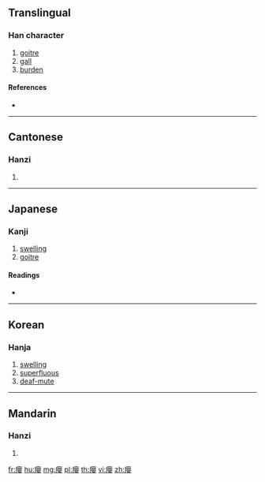 {{character info/new}}
{{also|瘿}}
==Translingual==

===Han character===
{{Han char|rn=104|rad=疒|as=17|sn=22|four=00144|canj=KBCV}}

# [[goitre]]
# [[gall]]
# [[burden]]

====References====
* {{Han ref|kx=0783.050|dkj=22630|dj=1192.250|hdz=42703.240|uh=766D|ud=30317|bh=F6F4|bd=63220}}

----

==Cantonese==

===Hanzi===
{{yue-hanzi|jyut=jing2|y=ying2|sim=瘿}}

# {{defn|lang=yue|sort=疒17}}

----

==Japanese==

===Kanji===
{{ja-kanji|grade=|rs=疒17}}

# [[swelling]]
# [[goitre]]

====Readings====
* {{ja-readings|on=[[えい]] (ei), [[よう]] (yō)|kun=[[こぶ]] (kobu)|nanori=}}

----

==Korean==

===Hanja===
{{ko-hanja|hangeul=영|eumhun=|rv=yeong|mr=yŏng|y=yeng}}

# [[swelling]]
# [[superfluous]]
# [[deaf-mute]]

----

==Mandarin==

===Hanzi===
{{cmn-hanzi|sim=瘿|pin=[[bá]] ([[ba2]]), [[yǐng]] ([[ying3]])|wg=pa<sup>2</sup>, ying<sup>3</sup>}}

# {{defn|lang=cmn|sort=疒17}}

[[fr:癭]]
[[hu:癭]]
[[mg:癭]]
[[pl:癭]]
[[th:癭]]
[[vi:癭]]
[[zh:癭]]